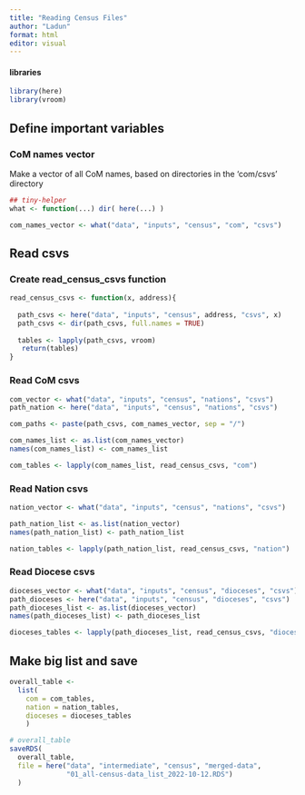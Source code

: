 ```yaml
---
title: "Reading Census Files"
author: "Ladun"
format: html
editor: visual
---
```


#### libraries

```r
library(here)
library(vroom)
```

## Define important variables

### CoM names vector

Make a vector of all CoM names, based on directories in the 'com/csvs' directory

```r
## tiny-helper
what <- function(...) dir( here(...) )

com_names_vector <- what("data", "inputs", "census", "com", "csvs")
```

## Read csvs

### Create read_census_csvs function

```r
read_census_csvs <- function(x, address){
  
  path_csvs <- here("data", "inputs", "census", address, "csvs", x)
  path_csvs <- dir(path_csvs, full.names = TRUE)
  
  tables <- lapply(path_csvs, vroom) 
   return(tables)
}

```


### Read CoM csvs



```r
com_vector <- what("data", "inputs", "census", "nations", "csvs")
path_nation <- here("data", "inputs", "census", "nations", "csvs")

com_paths <- paste(path_csvs, com_names_vector, sep = "/")

com_names_list <- as.list(com_names_vector)
names(com_names_list) <- com_names_list

com_tables <- lapply(com_names_list, read_census_csvs, "com")

```

### Read Nation csvs

```r
nation_vector <- what("data", "inputs", "census", "nations", "csvs")

path_nation_list <- as.list(nation_vector)
names(path_nation_list) <- path_nation_list

nation_tables <- lapply(path_nation_list, read_census_csvs, "nation")

```

### Read Diocese csvs

```r
dioceses_vector <- what("data", "inputs", "census", "dioceses", "csvs")
path_dioceses <- here("data", "inputs", "census", "dioceses", "csvs")
path_dioceses_list <- as.list(dioceses_vector)
names(path_dioceses_list) <- path_dioceses_list

dioceses_tables <- lapply(path_dioceses_list, read_census_csvs, "dioceses")

```

## Make big list and save

```r

overall_table <-
  list(
    com = com_tables,
    nation = nation_tables,
    dioceses = dioceses_tables
    )

# overall_table
saveRDS(
  overall_table,
  file = here("data", "intermediate", "census", "merged-data",
              "01_all-census-data_list_2022-10-12.RDS")
  )
```
